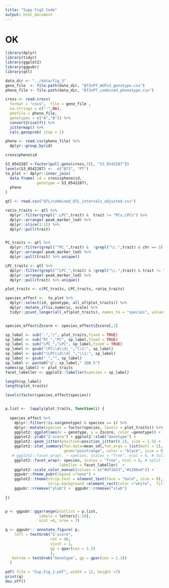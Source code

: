 ```yaml
---
title: "Supp Fig2 Code"
output: html_document
---
```

# OK

```r
library(dplyr)
library(tidyr)
library(ggplot2)
library(ggpubr)
library(qtl)

data_dir <- "../data/fig_3"
geno_file  <- file.path(data_dir, "B73xPT_AGPv3_genotype.csv")
pheno_file <- file.path(data_dir, "B73xPT_combined_phenotype.csv")

cross <- read.cross(
  format = "csvs",  file = geno_file ,
  na.strings = c("-",NA),
  phefile = pheno_file,
  genotypes = c("A","B")) %>%
  convert2riself() %>%
  jittermap() %>%
  calc.genoprob( step = 1)

pheno <- read.csv(pheno_file) %>%
  dplyr::group_by(id)

cross$pheno$id

S3_8542287 <-factor(pull.geno(cross,3)[, "S3_8542287"])
levels(S3_8542287) <-  c("B73", "PT")
to_plot <- dplyr::inner_join(
  data.frame( id = cross$pheno$id,
              genotype = S3_8542287),
  pheno
)

qtl <- read.csv("QTL/combined_QTL_intervals_adjusted.csv")

ratio_traits <- qtl %>%
  dplyr::filter(grepl(".LPC",trait) &  trait != "PCs.LPCs") %>%
  dplyr::arrange(-peak_marker_lod) %>%
  dplyr::slice(1:12) %>%
  dplyr::pull(trait) 


PC_traits <- qtl %>%
  dplyr::filter(grepl("^PC_",trait) &  !grepl("\\.",trait) & chr == 3) %>%
  dplyr::arrange(-peak_marker_lod) %>%
  dplyr::pull(trait) %>% unique()

LPC_traits <- qtl %>%
  dplyr::filter(grepl("^LPC_",trait) & !grepl("\\.",trait) & trait != "LPCs") %>%
  dplyr::arrange(-peak_marker_lod) %>%
  dplyr::pull(trait) %>% unique()

plot_traits <- c(PC_traits, LPC_traits, ratio_traits)

species_effect <-  to_plot %>% 
  dplyr::select(id, genotype, all_of(plot_traits)) %>%
  dplyr::mutate_if(is.numeric, scale) %>%
  tidyr::pivot_longer(all_of(plot_traits), names_to = "species", values_to = "Zscore" )


species_effect$Zscore <- species_effect$Zscore[,1]

sp_label <- sub(".","/", plot_traits,fixed = TRUE) 
sp_label <- sub("PC_","PC", sp_label,fixed = TRUE) 
sp_label <- sub("LPC_","LPC", sp_label,fixed = TRUE)
sp_label <- gsub("(PC\\d\\d)_","\\1:", sp_label)
sp_label <- gsub("(LPC\\d\\d)_","\\1:", sp_label)
sp_label <- gsub("_","", sp_label)
sp_label <- paste0("q", sp_label," 3@8.5")
names(sp_label) <- plot_traits
facet_labeller <- ggplot2::labeller(species = sp_label) 

length(sp_label)
length(plot_traits)

levels(factor(species_effect$species))


p.list <-  lapply(plot_traits, function(i) {
  
  species_effect %>%
    dplyr::filter(!is.na(genotype) & species == i) %>%
    dplyr::mutate(species = factor(species, levels = plot_traits)) %>%
    ggplot2::ggplot(aes(x = genotype, y = Zscore, color =genotype)) +
    ggplot2::ylab("Z-score") + ggplot2::xlab("Genotype") +
    ggplot2::geom_jitter(position=position_jitter(0.2), size = 1.5) +
    ggplot2::stat_summary(fun.data=mean_sdl,fun.args = list(mult = 1), 
                          geom="pointrange", color = "black", size = 0.5) +
   # ggplot2::facet_wrap(. ~ species, scales = "free", ncol = 6, # full facets
    ggplot2::facet_wrap(~ species, scales = "free", ncol = 6, # split into plot list
                        labeller = facet_labeller)  +
    ggplot2::scale_color_manual(values = c("#df1b23","#1260ad")) +
    ggpubr::theme_pubr(legend ="none") +
    ggplot2::theme(strip.text = element_text(face = "bold", size = 9),
                   strip.background =element_rect(color ="white",  fill="white")) + 
    ggpubr::rremove("ylab") +  ggpubr::rremove("xlab")
  
})


p <- ggpubr::ggarrange(plotlist = p.list, 
               labels = letters[1:18],
               ncol =6, nrow = 3) 

q <- ggpubr:: annotate_figure( p, 
    left = textGrob("Z-score", 
                    rot = 90, 
                    vjust = 1,
                    gp = gpar(cex = 1.3)
                    ),
   bottom = textGrob("Genotype", gp = gpar(cex = 1.3))
  )
                
pdf( file = "Sup_Fig_2.pdf", width = 12, height =7)
print(q)
dev.off()
```